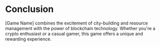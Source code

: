 # Conclusion

[Game Name] combines the excitement of city-building and resource management with the power of blockchain technology. Whether you're a crypto enthusiast or a casual gamer, this game offers a unique and rewarding experience.
